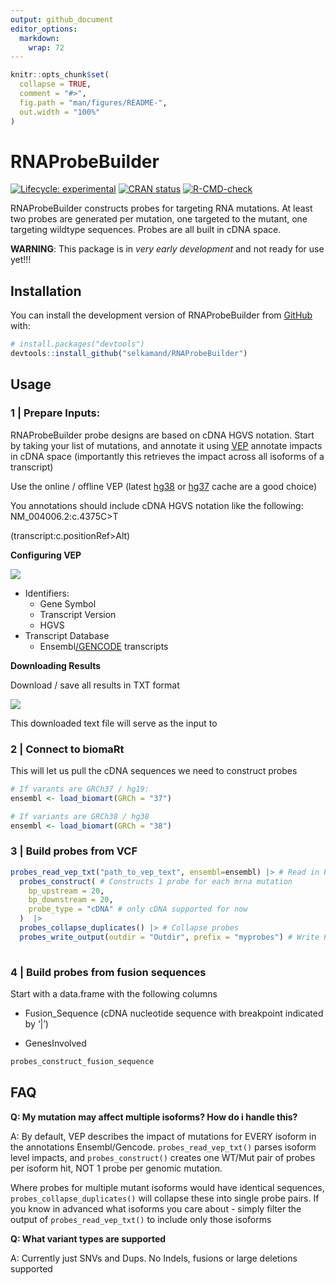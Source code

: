 ```yaml
---
output: github_document
editor_options: 
  markdown: 
    wrap: 72
---
```


<!-- README.md is generated from README.Rmd. Please edit that file -->

```r
knitr::opts_chunk$set(
  collapse = TRUE,
  comment = "#>",
  fig.path = "man/figures/README-",
  out.width = "100%"
)
```

# RNAProbeBuilder

<!-- badges: start -->

[![Lifecycle:
experimental](https://img.shields.io/badge/lifecycle-experimental-orange.svg)](https://lifecycle.r-lib.org/articles/stages.html#experimental)
[![CRAN
status](https://www.r-pkg.org/badges/version/RNAProbeBuilder)](https://CRAN.R-project.org/package=RNAProbeBuilder)
[![R-CMD-check](https://github.com/selkamand/RNAProbeBuilder/actions/workflows/R-CMD-check.yaml/badge.svg)](https://github.com/selkamand/RNAProbeBuilder/actions/workflows/R-CMD-check.yaml)

<!-- badges: end -->

RNAProbeBuilder constructs probes for targeting RNA mutations. At least
two probes are generated per mutation, one targeted to the mutant, one
targeting wildtype sequences. Probes are all built in cDNA space.

**WARNING**: This package is in *very early development* and not ready
for use yet!!!

## Installation

You can install the development version of RNAProbeBuilder from
[GitHub](https://github.com/) with:

``` r
# install.packages("devtools")
devtools::install_github("selkamand/RNAProbeBuilder")
```

## Usage

### **1 \| Prepare Inputs:**

RNAProbeBuilder probe designs are based on cDNA HGVS notation. Start by
taking your list of mutations, and annotate it using
[VEP](https://asia.ensembl.org/Tools/VEP) annotate impacts in cDNA space
(importantly this retrieves the impact across all isoforms of a
transcript)

Use the online / offline VEP (latest
[hg38](https://asia.ensembl.org/Tools/VEP) or
[hg37](https://grch37.ensembl.org/Homo_sapiens/Tools/VEP) cache are a
good choice)

You annotations should include cDNA HGVS notation like the following:
NM_004006.2:c.4375C\>T

(transcript:c.positionRef\>Alt)

**Configuring VEP**

![](inst/figs/VepConfig.png)

-   Identifiers:
    -   Gene Symbol
    -   Transcript Version
    -   HGVS
-   Transcript Database
    -   Ensembl[/GENCODE]{.underline} transcripts

**Downloading Results**

Download / save all results in TXT format

![](inst/figs/DownloadVepResults.png)

This downloaded text file will serve as the input to

### 2 \| Connect to biomaRt

This will let us pull the cDNA sequences we need to construct probes

```r
# If varants are GRCh37 / hg19:
ensembl <- load_biomart(GRCh = "37")

# If variants are GRCh38 / hg38
ensembl <- load_biomart(GRCh = "38")
```

### 3 \| Build probes from VCF

```r
probes_read_vep_txt("path_to_vep_text", ensembl=ensembl) |> # Read in Probe data
  probes_construct( # Constructs 1 probe for each mrna mutation
    bp_upstream = 20, 
    bp_downstream = 20,
    probe_type = "cDNA" # only cDNA supported for now
  )  |>
  probes_collapse_duplicates() |> # Collapse probes 
  probes_write_output(outdir = "Outdir", prefix = "myprobes") # Write FASTA / QC files
  
```

### 4 \| Build probes from fusion sequences

Start with a data.frame with the following columns

-   Fusion_Sequence (cDNA nucleotide sequence with breakpoint indicated
    by '\|')

-   GenesInvolved

```r
probes_construct_fusion_sequence
```

## FAQ

**Q: My mutation may affect multiple isoforms? How do i handle this?**

A: By default, VEP describes the impact of mutations for EVERY isoform
in the annotations Ensembl/Gencode. `probes_read_vep_txt()` parses
isoform level impacts, and `probes_construct()` creates one WT/Mut pair
of probes per isoform hit, NOT 1 probe per genomic mutation.

Where probes for multiple mutant isoforms would have identical
sequences, `probes_collapse_duplicates()` will collapse these into
single probe pairs. If you know in advanced what isoforms you care
about - simply filter the output of `probes_read_vep_txt()` to include
only those isoforms

**Q: What variant types are supported**

A: Currently just SNVs and Dups. No Indels, fusions or large deletions
supported
